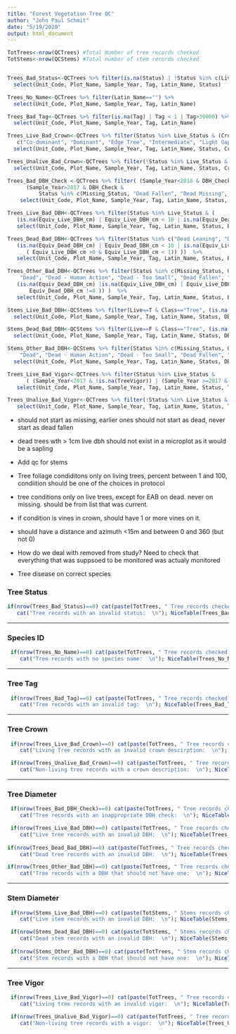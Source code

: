 ```yaml
---
title: "Forest Vegetation Tree QC"
author: "John Paul Schmit"
date: "5/19/2020"
output: html_document
---
```



```r
TotTrees<-nrow(QCTrees) #Total Number of tree records checked
TotStems<-nrow(QCStems) #Total number of stem records checked


Trees_Bad_Status<-QCTrees %>% filter(is.na(Status) | !Status %in% c(Live_Status, Dead_Status, Missing_Status, Other_Status) ) %>%
  select(Unit_Code, Plot_Name, Sample_Year, Tag, Latin_Name, Status)

Trees_No_Name<-QCTrees %>% filter(Latin_Name=="") %>%
  select(Unit_Code, Plot_Name, Sample_Year, Tag, Latin_Name)

Trees_Bad_Tag<-QCTrees %>% filter(is.na(Tag) | Tag < 1 | Tag>30000) %>%
  select(Unit_Code, Plot_Name, Sample_Year, Tag, Latin_Name)

Trees_Live_Bad_Crown<-QCTrees %>% filter(Status %in% Live_Status & (Crown_Description=="" | !Crown_Description %in% 
   c("Co-dominant", "Dominant", "Edge Tree", "Intermediate", "Light Gap Exploiter", "Open-grown", "Overtopped" ))) %>%
  select(Unit_Code, Plot_Name, Sample_Year, Tag, Latin_Name, Status, Crown_Description)

Trees_Unalive_Bad_Crown<-QCTrees %>% filter(!Status %in% Live_Status & Crown_Description!="") %>%
  select(Unit_Code, Plot_Name, Sample_Year, Tag, Latin_Name, Status, Crown_Description)

Trees_Bad_DBH_Check <-QCTrees %>% filter( (Sample_Year<2018 & DBH_Check) | 
      (Sample_Year>2017 & DBH_Check & 
          Status %in% c(Missing_Status, "Dead Fallen", "Dead Missing", "Dead - Too Small", Other_Status))) %>% 
    select(Unit_Code, Plot_Name, Sample_Year, Tag, Latin_Name, Status, DBH_Check)

Trees_Live_Bad_DBH<-QCTrees %>% filter(Status %in% Live_Status & (
   (is.na(Equiv_Live_DBH_cm) | Equiv_Live_DBH_cm < 10 | is.na(Equiv_Dead_DBH_cm) | ( Equiv_Dead_DBH_cm>0 & Equiv_Dead_DBH_cm < 10)) ))  %>% 
   select(Unit_Code, Plot_Name, Sample_Year, Tag, Latin_Name, Status, Equiv_Live_DBH_cm, Equiv_Dead_DBH_cm)

Trees_Dead_Bad_DBH<-QCTrees %>% filter(Status %in% c("Dead Leaning", "Dead Standing") & (
   (is.na(Equiv_Dead_DBH_cm) | Equiv_Dead_DBH_cm < 10 | is.na(Equiv_Live_DBH_cm) | Equiv_Live_DBH_cm>=10 |
      ( Equiv_Live_DBH_cm >0 & Equiv_Live_DBH_cm < 1)) ))  %>% 
   select(Unit_Code, Plot_Name, Sample_Year, Tag, Latin_Name, Status, Equiv_Live_DBH_cm, Equiv_Dead_DBH_cm)

Trees_Other_Bad_DBH<-QCTrees %>% filter(Status %in% c(Missing_Status, Other_Status, 
    "Dead", "Dead - Human Action", "Dead - Too Small", "Dead Fallen", "Dead Missing") & (
   (is.na(Equiv_Dead_DBH_cm) |is.na(Equiv_Live_DBH_cm) | Equiv_Live_DBH_cm!=0 |
       Equiv_Dead_DBH_cm !=0 )) )  %>% 
   select(Unit_Code, Plot_Name, Sample_Year, Tag, Latin_Name, Status, Equiv_Live_DBH_cm, Equiv_Dead_DBH_cm)

Stems_Live_Bad_DBH<-QCStems %>% filter(Live==T & Class=="Tree", (is.na(DBH) | DBH<1)) %>% 
  select(Unit_Code, Plot_Name, Sample_Year, Tag, Latin_Name, Status, DBH, Live )

Stems_Dead_Bad_DBH<-QCStems %>% filter(Live==F & Class=="Tree", (is.na(DBH) | DBH<10)) %>% 
  select(Unit_Code, Plot_Name, Sample_Year, Tag, Latin_Name, Status, DBH, Live )

Stems_Other_Bad_DBH<-QCStems %>% filter(Status %in% c(Missing_Status, Other_Status, 
    "Dead", "Dead - Human Action", "Dead - Too Small", "Dead Fallen", "Dead Missing")) %>% 
  select(Unit_Code, Plot_Name, Sample_Year, Tag, Latin_Name, Status, DBH, Live )

Trees_Live_Bad_Vigor<-QCTrees %>% filter(Status %in% Live_Status & 
      ( (Sample_Year<2017 & !is.na(TreeVigor)) | (Sample_Year >=2017 & (is.na(TreeVigor)  | !TreeVigor %in% 0:5)) )) %>% 
   select(Unit_Code, Plot_Name, Sample_Year, Tag, Latin_Name, Status, TreeVigor, VigorClass)

Trees_Unalive_Bad_Vigor<-QCTrees %>% filter(!Status %in% Live_Status & !is.na(TreeVigor)) %>% 
   select(Unit_Code, Plot_Name, Sample_Year, Tag, Latin_Name, Status, TreeVigor, VigorClass)

```

- should not start as missing, earlier ones should not start as dead, never start as dead fallen

- dead trees wth > 1cm live dbh should not exist in a microplot as it would be a sapling

- Add qc for stems

- Tree foliage condiditons only on living trees, percent between 1 and 100, condiition should be one of the choices in protocol
- tree conditions only on live trees, except for EAB on dead. never on missing. should be from list that was current.
- if condition is vines in crown, should have 1 or more vines on it. 
- should have a distance and azimuth <15m and between 0 and 360 (but not 0)
- How do we deal with removed from study? Need to check that everything that was suppsoed to be monitored was actualy monitored
- Tree disease on correct species



###  Tree Status
```r

if(nrow(Trees_Bad_Status)==0) cat(paste(TotTrees, " Tree records checked and all have a valid status.  \n")) else {
   cat("Tree records with an invalid status:  \n"); NiceTable(Trees_Bad_Status)}

```

---

### Species ID

```r
 
 if(nrow(Trees_No_Name)==0) cat(paste(TotTrees, " Tree records checked and all have a species ID.  \n")) else {
    cat("Tree records with no species name:  \n"); NiceTable(Trees_No_Name)}

```


---

### Tree Tag

```r
 if(nrow(Trees_Bad_Tag)==0) cat(paste(TotTrees, " Tree records checked and all have a valid tag.  \n")) else {
    cat("Tree records with an invalid tag:  \n"); NiceTable(Trees_Bad_Tag)}

```

---

### Tree Crown

```r
 
 if(nrow(Trees_Live_Bad_Crown)==0) cat(paste(TotTrees, " Tree records checed and all living trees have a valid crown description.  \n")) else {
    cat("Living Tree records with an invalid crown descirption:  \n"); NiceTable(Trees_Live_Bad_Crown)}

 if(nrow(Trees_Unalive_Bad_Crown)==0) cat(paste(TotTrees, " Tree records checked and no non-living trees have a crown description.  \n")) else { 
    cat("Non-living tree records with a crown description:  \n"); NiceTable(Trees_Unalive_Bad_Crown)}
```

---

### Tree Diameter

```r

 if(nrow(Trees_Bad_DBH_Check)==0) cat(paste(TotTrees, " Tree records checked and none have an inappropriate DBH check.  \n")) else { 
    cat("Tree records with an inappropriate DBH check:  \n"); NiceTable(Trees_Bad_DBH_Check)}

 if(nrow(Trees_Live_Bad_DBH)==0) cat(paste(TotTrees, " Tree records checked and no live trees have an invlid DBH.  \n")) else { 
    cat("Live tree records with an invalid DBH:  \n"); NiceTable(Trees_Live_Bad_DBH)}
 
if(nrow(Trees_Dead_Bad_DBH)==0) cat(paste(TotTrees, " Tree records checked and no dead trees have an invlid DBH.  \n")) else { 
    cat("Dead tree records with an invalid DBH:  \n"); NiceTable(Trees_Dead_Bad_DBH)}

if(nrow(Trees_Other_Bad_DBH)==0) cat(paste(TotTrees, " Tree records checked and no trees have a DBH when they should not.  \n")) else { 
    cat("Tree records with a DBH that should not have one:  \n"); NiceTable(Trees_Other_Bad_DBH)}

```

---


### Stem Diameter

```r

 if(nrow(Stems_Live_Bad_DBH)==0) cat(paste(TotStems, " Stems records checked and no live stems have an invlid DBH.  \n")) else { 
    cat("Live stem records with an invalid DBH:  \n"); NiceTable(Stems_Live_Bad_DBH)}

 if(nrow(Stems_Dead_Bad_DBH)==0) cat(paste(TotStems, " Stems records checked and no dead stems have an invlid DBH.  \n")) else { 
    cat("Dead stem records with an invalid DBH:  \n"); NiceTable(Stems_Dead_Bad_DBH)}
 
 if(nrow(Stems_Other_Bad_DBH)==0) cat(paste(TotTrees, " Stem records checked and no stems have a DBH when they should not.  \n")) else { 
    cat("Stem records with a DBH that should not have one:  \n"); NiceTable(Stems_Other_Bad_DBH)}

```

---



### Tree Vigor

```r
 
 if(nrow(Trees_Live_Bad_Vigor)==0) cat(paste(TotTrees, " Tree records checked and all live trees have a valid vigor.  \n")) else {
    cat("Living tree records with an invalid vigor:  \n"); NiceTable(Trees_Live_Bad_Vigor)}

 if(nrow(Trees_Unalive_Bad_Vigor)==0) cat(paste(TotTrees, " Tree records checked and no non-living trees have a vigor.  \n")) else {
    cat("Non-living tree records with a vigor:  \n"); NiceTable(Trees_Unalive_Bad_Vigor)}

```


